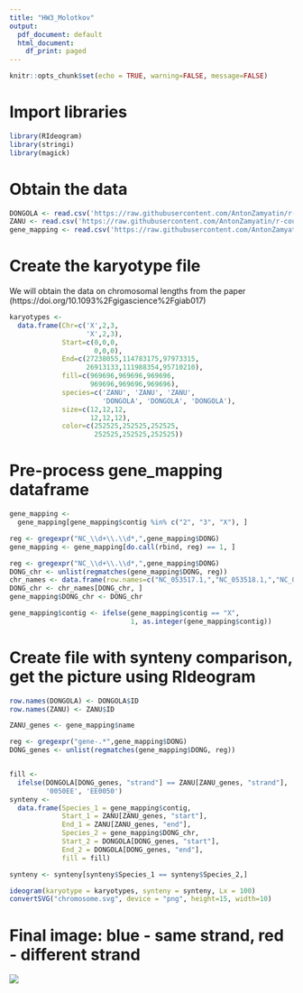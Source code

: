 ---
title: "HW3_Molotkov"
output:
  pdf_document: default
  html_document:
    df_print: paged
---

```{r setup, warning=FALSE, message=FALSE}
knitr::opts_chunk$set(echo = TRUE, warning=FALSE, message=FALSE)
```

# Import libraries

```{r}
library(RIdeogram)
library(stringi)
library(magick)
```

# Obtain the data

```{r}
DONGOLA <- read.csv('https://raw.githubusercontent.com/AntonZamyatin/r-course/main/HW3/DONGOLA_genes.tsv', sep = '\t')
ZANU <- read.csv('https://raw.githubusercontent.com/AntonZamyatin/r-course/main/HW3/ZANU_genes.tsv', sep = '\t')
gene_mapping <- read.csv('https://raw.githubusercontent.com/AntonZamyatin/r-course/main/HW3/gene_mapping.tsv', sep = '\t')
```

# Create the karyotype file

We will obtain the data on chromosomal lengths from the paper (https://doi.org/10.1093%2Fgigascience%2Fgiab017)

```{r}
karyotypes <- 
  data.frame(Chr=c('X',2,3, 
                   'X',2,3), 
             Start=c(0,0,0,
                     0,0,0), 
             End=c(27238055,114783175,97973315,
                   26913133,111988354,95710210), 
             fill=c(969696,969696,969696,
                    969696,969696,969696), 
             species=c('ZANU', 'ZANU', 'ZANU', 
                       'DONGOLA', 'DONGOLA', 'DONGOLA'), 
             size=c(12,12,12, 
                    12,12,12), 
             color=c(252525,252525,252525, 
                     252525,252525,252525))
```

# Pre-process gene_mapping dataframe

```{r}
gene_mapping <-
  gene_mapping[gene_mapping$contig %in% c("2", "3", "X"), ]

reg <- gregexpr("NC_\\d+\\.\\d*,",gene_mapping$DONG)
gene_mapping <- gene_mapping[do.call(rbind, reg) == 1, ]

reg <- gregexpr("NC_\\d+\\.\\d*,",gene_mapping$DONG)
DONG_chr <- unlist(regmatches(gene_mapping$DONG, reg))
chr_names <- data.frame(row.names=c("NC_053517.1,","NC_053518.1,","NC_053519.1,"), name=c(2,3,1))
DONG_chr <- chr_names[DONG_chr, ]
gene_mapping$DONG_chr <- DONG_chr

gene_mapping$contig <- ifelse(gene_mapping$contig == "X", 
                              1, as.integer(gene_mapping$contig))
```

# Create file with synteny comparison, get the picture using RIdeogram

```{r}
row.names(DONGOLA) <- DONGOLA$ID
row.names(ZANU) <- ZANU$ID

ZANU_genes <- gene_mapping$name

reg <- gregexpr("gene-.*",gene_mapping$DONG)
DONG_genes <- unlist(regmatches(gene_mapping$DONG, reg))


fill <- 
  ifelse(DONGOLA[DONG_genes, "strand"] == ZANU[ZANU_genes, "strand"],
         '0050EE', 'EE0050')
synteny <-
  data.frame(Species_1 = gene_mapping$contig,
             Start_1 = ZANU[ZANU_genes, "start"],
             End_1 = ZANU[ZANU_genes, "end"],
             Species_2 = gene_mapping$DONG_chr,
             Start_2 = DONGOLA[DONG_genes, "start"],
             End_2 = DONGOLA[DONG_genes, "end"], 
             fill = fill)

synteny <- synteny[synteny$Species_1 == synteny$Species_2,]

ideogram(karyotype = karyotypes, synteny = synteny, Lx = 100)
convertSVG("chromosome.svg", device = "png", height=15, width=10)

```

# Final image: blue - same strand, red - different strand

![](chromosome.png)